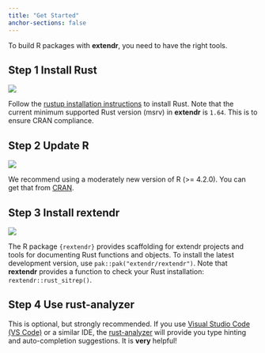 ```yaml
---
title: "Get Started"
anchor-sections: false
---
```


To build R packages with **extendr**, you need to have the right tools.

## Step 1 [Install Rust]{.fw-light}

::: clearfix
::: {.float-start style="width: 126px; margin-right: 0.8rem;"}
[![](images/cuddlyferris.svg)](https://www.rust-lang.org/tools/install)
:::

Follow the [rustup installation
instructions](https://www.rust-lang.org/tools/install) to install Rust. Note
that the current minimum supported Rust version (msrv) in **extendr** is `1.64`.
This is to ensure CRAN compliance.
:::

## Step 2 [Update R]{.fw-light}

::: clearfix
::: {.float-start style="width: 126px; margin-right: 0.8rem;"}
[![](images/Rlogo.svg)](https://cran.r-project.org/)
:::

We recommend using a moderately new version of R (\>= 4.2.0). You can get that 
from [CRAN](https://cran.r-project.org/).
:::

## Step 3 [Install rextendr]{.fw-light}

::: clearfix
::: {.float-start style="width: 126px; margin-right: 0.8rem;"}
[![](images/rextendr-logo.png)](https://extendr.github.io/rextendr/)
:::

The R package `{rextendr}` provides scaffolding for extendr projects and tools
for documenting Rust functions and objects. To install the latest development
version, use `pak::pak("extendr/rextendr")`. Note that **rextendr** provides a
function to check your Rust installation: `rextendr::rust_sitrep()`.
:::

## Step 4 [Use rust-analyzer]{.fw-light}

This is optional, but strongly recommended. If you use [Visual Studio Code (VS
Code)](https://code.visualstudio.com/download) or a similar IDE, the
[rust-analyzer](https://rust-analyzer.github.io/) will provide you type hinting
and auto-completion suggestions. It is **very** helpful!

